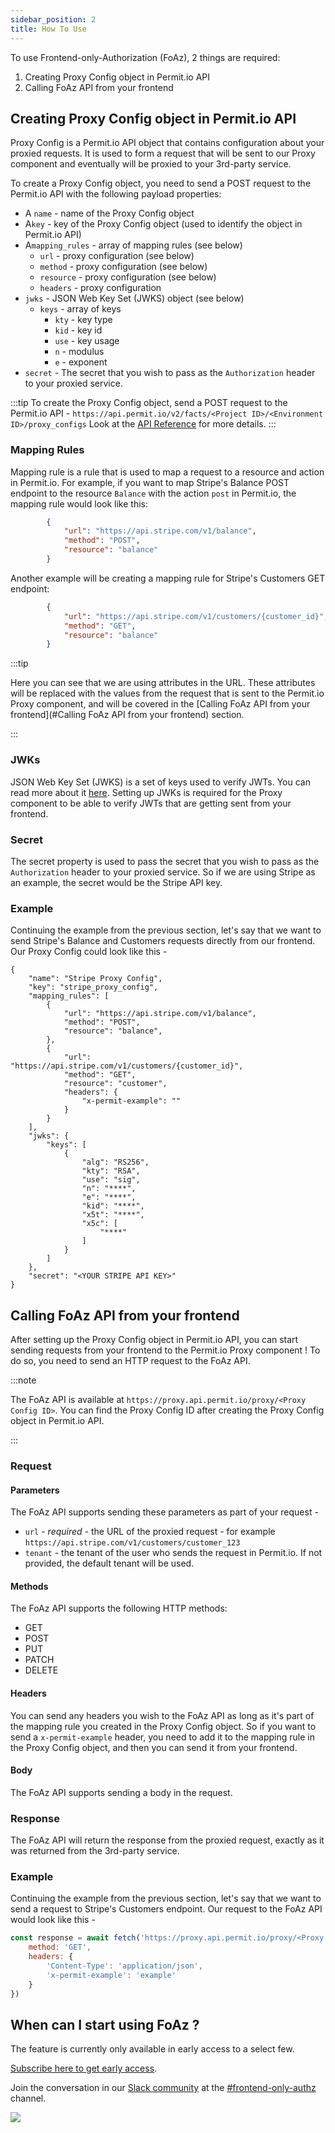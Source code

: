 ```yaml
---
sidebar_position: 2
title: How To Use
---
```


To use Frontend-only-Authorization (FoAz), 2 things are required:

  1. Creating Proxy Config object in Permit.io API
  2. Calling FoAz API from your frontend

## Creating Proxy Config object in Permit.io API

Proxy Config is a Permit.io API object that contains configuration about your proxied requests.
It is used to form a request that will be sent to our Proxy component and eventually will be proxied to your 3rd-party service.

To create a Proxy Config object, you need to send a POST request to the Permit.io API with the following payload properties:

- A `name` - name of the Proxy Config object
- A`key` - key of the Proxy Config object (used to identify the object in Permit.io API)
- A`mapping_rules` - array of mapping rules (see below)
    - `url` - proxy configuration (see below)
    - `method` - proxy configuration (see below)
    - `resource` - proxy configuration (see below)
    - `headers` - proxy configuration
- `jwks` - JSON Web Key Set (JWKS) object (see below)
    - `keys` - array of keys
        - `kty` - key type
        - `kid` - key id
        - `use` - key usage
        - `n` - modulus
        - `e` - exponent
- `secret` - The secret that you wish to pass as the `Authorization` header to your proxied service.

:::tip
To create the Proxy Config object, send a POST request to the Permit.io API -
`https://api.permit.io/v2/facts/<Project ID>/<Environment ID>/proxy_configs`
Look at the [API Reference](https://api.permit.io/v2/redoc) for more details.
:::

### Mapping Rules
Mapping rule is a rule that is used to map a request to a resource and action in Permit.io.
For example, if you want to map Stripe's Balance POST endpoint to the resource `Balance` with the action `post` in Permit.io, the mapping rule would look like this:

```json
        {
            "url": "https://api.stripe.com/v1/balance",
            "method": "POST",
            "resource": "balance"
        }
```

Another example will be creating a mapping rule for Stripe's Customers GET endpoint:
```json
        {
            "url": "https://api.stripe.com/v1/customers/{customer_id}",
            "method": "GET",
            "resource": "balance"
        }
```
:::tip

Here you can see that we are using attributes in the URL.
These attributes will be replaced with the values from the request that is sent to the Permit.io Proxy component, and will be covered in the [Calling FoAz API from your frontend](#Calling FoAz API from your frontend) section.

:::

### JWKs
JSON Web Key Set (JWKS) is a set of keys used to verify JWTs.
You can read more about it [here](https://auth0.com/docs/tokens/concepts/jwks).
Setting up JWKs is required for the Proxy component to be able to verify JWTs that are getting sent from your frontend.

### Secret
The secret property is used to pass the secret that you wish to pass as the `Authorization` header to your proxied service.
So if we are using Stripe as an example, the secret would be the Stripe API key.

### Example
Continuing the example from the previous section, let's say that we want to send Stripe's Balance and Customers requests directly from our frontend.
Our Proxy Config could look like this -
```
{
    "name": "Stripe Proxy Config",
    "key": "stripe_proxy_config",
    "mapping_rules": [
        {
            "url": "https://api.stripe.com/v1/balance",
            "method": "POST",
            "resource": "balance",
        },
        {
            "url": "https://api.stripe.com/v1/customers/{customer_id}",
            "method": "GET",
            "resource": "customer",
            "headers": {
                "x-permit-example": ""
            }
        }
    ],
    "jwks": {
        "keys": [
            {
                "alg": "RS256",
                "kty": "RSA",
                "use": "sig",
                "n": "****",
                "e": "****",
                "kid": "****",
                "x5t": "****",
                "x5c": [
                    "****"
                ]
            }
        ]
    },
    "secret": "<YOUR STRIPE API KEY>"
}
```


## Calling FoAz API from your frontend
After setting up the Proxy Config object in Permit.io API, you can start sending requests from your frontend to the Permit.io Proxy component !
To do so, you need to send an HTTP request to the FoAz API.

:::note

The FoAz API is available at `https://proxy.api.permit.io/proxy/<Proxy Config ID>`.
You can find the Proxy Config ID after creating the Proxy Config object in Permit.io API.

:::

### Request
#### Parameters
The FoAz API supports sending these parameters as part of your request -

- `url` - *required* - the URL of the proxied request - for example `https://api.stripe.com/v1/customers/customer_123`
- `tenant` - the tenant of the user who sends the request in Permit.io. If not provided, the default tenant will be used.
#### Methods
The FoAz API supports the following HTTP methods:

  - GET
  - POST
  - PUT
  - PATCH
  - DELETE

#### Headers
You can send any headers you wish to the FoAz API as long as it's part of the mapping rule you created in the Proxy Config object.
So if you want to send a `x-permit-example` header, you need to add it to the mapping rule in the Proxy Config object, and then you can send it from your frontend.

#### Body
The FoAz API supports sending a body in the request.

### Response
The FoAz API will return the response from the proxied request, exactly as it was returned from the 3rd-party service.


### Example
Continuing the example from the previous section, let's say that we want to send a request to Stripe's Customers endpoint.
Our request to the FoAz API would look like this -

```js
const response = await fetch('https://proxy.api.permit.io/proxy/<Proxy Config ID>?url=https://api.stripe.com/v1/customers/customer_123', {
    method: 'GET',
    headers: {
        'Content-Type': 'application/json',
        'x-permit-example': 'example'
    }
})
```

## When can I start using FoAz ?

The feature is currently only available in early access to a select few.

[Subscribe here to get early access](https://hello.permit.io/foaz-ea).

Join the conversation in our [ Slack community](https://io.permit.io/join_community) at the [#frontend-only-authz](https://permit-io.slack.com/archives/C04U83ZABRD) channel.

[![](https://camo.githubusercontent.com/77726b9422833db0515171ce5ecc6458ce1877d29ad5785c6fb531805c5e8f13/68747470733a2f2f692e6962622e636f2f777a724748514c2f47726f75702d3734392e706e67)](https://io.permit.io/join_community)
